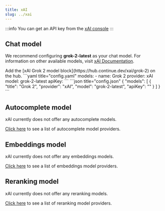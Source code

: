 ```yaml
---
title: xAI
slug: ../xai
---
```



:::info
You can get an API key from the [xAI console](https://console.x.ai/)
:::

## Chat model

We recommend configuring **grok-2-latest** as your chat model. For information on other available models, visit [xAI Documentation](https://docs.x.ai/docs/models).

<Tabs groupId="hub-config-example">
	<TabItem value="hub" label="Config">
  Add the [xAI Grok 2 model block](https://hub.continue.dev/xai/grok-2) on the hub.
  </TabItem>
	<TabItem value="yaml" label="YAML">
  ```yaml title="config.yaml"
  models:
    - name: Grok 2
      provider: xAI
      model: grok-2-latest
      apiKey: <YOUR_XAI_API_KEY>
  ```
  </TabItem>
	<TabItem value="json" label="JSON">
  ```json title="config.json"
  {
    "models": [
      {
        "title": "Grok 2",
        "provider": "xAI",
        "model": "grok-2-latest",
        "apiKey": "<YOUR_XAI_API_KEY>"
      }
    ]
  }
  ```
  </TabItem>
</Tabs>

## Autocomplete model

xAI currently does not offer any autocomplete models.

[Click here](../../model-roles/autocomplete.md) to see a list of autocomplete model providers.

## Embeddings model

xAI currently does not offer any embeddings models.

[Click here](../../model-roles/embeddings.mdx) to see a list of embeddings model providers.

## Reranking model

xAI currently does not offer any reranking models.

[Click here](../../model-roles/reranking.mdx) to see a list of reranking model providers.
